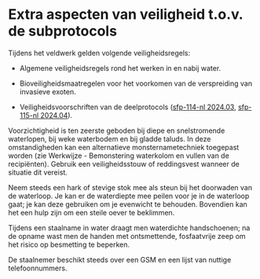 # Extra aspecten van veiligheid t.o.v. de subprotocols

Tijdens het veldwerk gelden volgende veiligheidsregels:

-   Algemene veiligheidsregels rond het werken in en nabij water.

-   Bioveiligheidsmaatregelen voor het voorkomen van de verspreiding van invasieve exoten.

-   Veiligheidsvoorschriften van de deelprotocols ([sfp-114-nl 2024.03](../2024.03/index.html), [sfp-115-nl 2024.04](../2024.04/index.html)).

Voorzichtigheid is ten zeerste geboden bij diepe en snelstromende waterlopen, bij weke waterbodem en bij gladde taluds.
In deze omstandigheden kan een alternatieve monsternametechniek toegepast worden (zie Werkwijze - Bemonstering waterkolom en vullen van de recipiënten).
Gebruik een veiligheidsstouw of reddingsvest wanneer de situatie dit vereist.

Neem steeds een hark of stevige stok mee als steun bij het doorwaden van de waterloop.
Je kan er de waterdiepte mee peilen voor je in de waterloop gaat; je kan deze gebruiken om je evenwicht te behouden.
Bovendien kan het een hulp zijn om een steile oever te beklimmen.

Tijdens een staalname in water draagt men waterdichte handschoenen; na de opname wast men de handen met ontsmettende, fosfaatvrije zeep om het risico op besmetting te beperken.

De staalnemer beschikt steeds over een GSM en een lijst van nuttige telefoonnummers.
